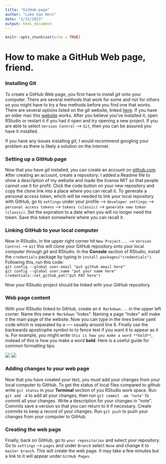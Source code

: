 ```yaml
---
title: "GitHub-page"
author: "Luke Van Horn"
date: "1/15/2023"
output: html_document
---
```


```r
knitr::opts_chunk$set(echo = TRUE)
```

# How to make a GitHub Web page, friend.  

### Installing Git  

To create a GitHub Web page, you first have to install *git* onto your computer. There are several methods that work for some and not for others so you might have to try a few methods before you find one that works. There are several options listed on the *git* website, linked [here](https://git-scm.com/downloads). If you have an older mac this [website](https://mackyle.github.io/git-osx-installer/) works. After you believe you've installed it, open RStudio or restart it if you had it open and try opening a new project. If you are able to select `Version Control` --> `Git`, then you can be assured you have it installed.  

If you have any issues installing *git*, I would recommend googling your problem as there is likely a solution on the internet.  

### Setting up a GitHub page  

Now that you have *git* installed, you can create an account on [github.com](https://github.com/). After creating an account, create a repository. I added a Readme file to show a description of my website and made the license MIT so that people cannot use it for profit. Click the code button on your new repository and copy the clone link into a place where you can recall it. To generate a personal access token, which will be needed to link your local repository with GitHub, go to `settings` under your profile --> `developer settings` --> `personal access tokens` --> `tokens (classic)` --> `generate new token (classic)`. Set the expiration to a date when you will no longer need the token. Save this token somewhere where you can recall it.  

### Linking GitHub to your local computer

Now in RStudio, in the upper right corner hit `New Project...` --> `Version Control` --> `Git` this will clone your GitHub repository onto your local computer through *git* and RStudio. In the **Console** section of RStudio, install the `credentials` package by typing in `install.packages("credentials")`. Following this, run this code:   
`git config --global user.email "put github email here"`  
`git config --global user.name "put your name here"`  
`credentials::set_github_pat("put PAT here")`  

Now your RStudio project should be linked with your GitHub repository.  

### Web page content  

With your RStudio linked to GitHub, create an `R Markdown...` in the upper left corner. Name this new `R Markdown` "index". Naming a page "index" will make it the main page of the website. Now you can type in the lines below yaml code which is separated by a ---- usually around line 6. Finally use the backwards apostrophe symbol to to fence text if you want it to appear as it is. For example, you might write `this is how you make a word **bold**`, instead of this is how you make a word **bold**. Here is a useful guide for common formatting tips:

![](/Users/luke/Desktop/Screen Shot 2023-01-16 at 7.08.17 PM.png)
![](/Users/luke/Desktop/Screen Shot 2023-01-16 at 7.08.28 PM.png)  

### Adding changes to your web page  

Now that you have created your text, you must add your changes from your local computer to GitHub.
To get the status of local files compared to github write `git status` in your **Terminal** section of you RStudio work space. Run `git add -A` to add all your changes, then run `git commit -am "note"` to commit all your changes. Write a description for your changes in "note". Commits save a version so that you can return to it if necessary. Create commits to keep a record of your changes. Run `git push` to push your changes from your computer to GitHub. 

### Creating the web page  

Finally, back on GitHub, go to `your repositories` and select your repository. Go to `settings` --> `pages` and under `Branch` select `None` and change it to `master branch`. This will create the web page. It may take a few minutes but a link to it will appear under `GitHub Pages`.   

